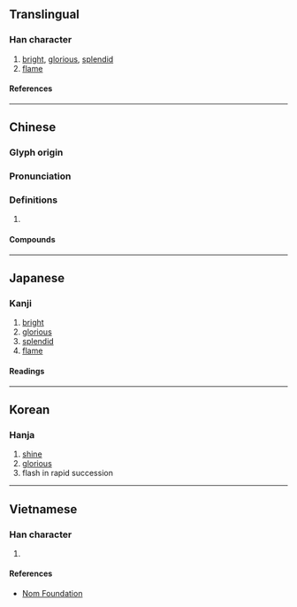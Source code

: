 {{also|烨|爗}}
{{character info/new}}
==Translingual==

===Han character===
{{Han char|rn=86|rad=火|as=10|sn=14|four=94854|canj=FTMJ|ids=⿰火華}}

# [[bright]], [[glorious]], [[splendid]]
# [[flame]]

====References====
{{Han ref|kx=0682.030|dkj=19390|hdz=32222.080|uh=71C1}}

----

==Chinese==
{{zh-forms|s=烨}}

===Glyph origin===
{{Han etym}}

===Pronunciation===
{{zh-pron
|m=yè
|c=jip6
|mn=iap
|mc=y
|oc=y
|cat=a,n
}}

===Definitions===
{{zh-hanzi}}

# {{rfdef|zh}}

====Compounds====
{{zh-der|煒燁|燁然|燁煜|燁燁}}

----

==Japanese==

===Kanji===
{{ja-kanji|grade=|rs=火10}}

# [[bright]]
# [[glorious]]
# [[splendid]]
# [[flame]]

====Readings====
{{ja-readings
|on=よう, ゆう, おう
|kun=さか-ん
}}

----

==Korean==

===Hanja===
{{ko-hanja|엽}}

# [[shine]]
# [[glorious]]
# flash in rapid succession

----

==Vietnamese==

===Han character===
{{vi-readings|rs=火10|reading=diệp}}

# {{rfdef|vi|sort=火10}}

====References====
*[http://nomfoundation.org/common/nom_details.php?codepoint=71c1 Nom Foundation]